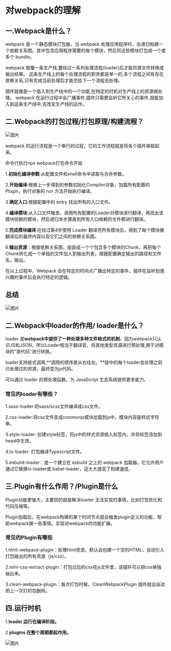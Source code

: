 
# 对webpack的理解

## 一.Webpack是什么？

webpack 是一个静态模块打包器，当 webpack 处理应用程序时，会递归构建一个依赖关系图，其中包含应用程序需要的每个模块，然后将这些模块打包成一个或多个 bundle。

webpack 就像一条生产线,要经过一系列处理流程(loader)后才能将源文件转换成输出结果。 这条生产线上的每个处理流程的职责都是单一的,多个流程之间有存在依赖关系,只有完成当前处理后才能交给下一个流程去处理。

插件就像是一个插入到生产线中的一个功能,在特定的时机对生产线上的资源做处理。 webpack 在运行过程中会广播事件,插件只需要监听它所关心的事件,就能加入到这条生产线中,去改变生产线的运作。

## 二.Webpack的打包过程/打包原理/构建流程？

![图片](对webpack的理解1.png)

webpack 的运行流程是一个串行的过程，它的工作流程就是将各个插件串联起来。

命令行执行npx webpack打包命令开始

1.**初始化编译参数**:从配置文件和shell命令中读取与合并参数。

2.**开始编译**:根据上一步得到的参数初始化Compiler对象，加载所有配置的Plugin，执行对象的 run 方法开始执行编译。

3.**确定入口**:根据配置中的 entry 找出所有的入口文件。

4.**编译模块**:从入口文件触发，调用所有配置的Loader对模块进行翻译，再找出该模块依赖的模块，然后递归本步骤直到所有入口依赖的文件都进行翻译。

5.**完成模块编译**:在经过第4步使用 Loader 翻译完所有模块后，得到了每个模块被翻译后的最终内容以及它们之间的依赖关系图。

6.**输出资源**：根据依赖关系图，组装成一个个包含多个模块的Chunk，再把每个Chunk转化成一个单独的文件加入到输出列表，根据配置确定输出的路径和文件名，输出。

在以上过程中，Webpack 会在特定的时间点广播出特定的事件，插件在监听到感兴趣的事件后会执行特定的逻辑。

## 总结

![图片](对webpack的理解2.png)

## 二.Webpack中loader的作用/ loader是什么？

loader 是**webpack中提供了一种处理多种文件格式的机制**，因为webpack只认识JS和JSON，所以Loader相当于翻译官，将其他类型资源进行预处理,用于对模块的"源代码"进行转换。

loader支持链式调用,**调用的顺序是从右往左。**链中的每个loader会处理之前已处理过的资源，最终变为js代码。

可以通过 loader 的预处理函数，为 JavaScript 生态系统提供更多能力。

### 常见的loader有哪些？

1.sass-loader:将sass/scss文件编译成css文件。

2.css-loader:将css文件变成commonjs模块加载到js中，模块内容是样式字符串。

3.style-loader: 创建style标签，将js中的样式资源插入标签内，并将标签添加到head中生效。

4.ts-loader: 打包编译Typescript文件。

5.esbuild-loader：是一个建立在 esbuild 之上的 webpack 加载器。它允许用户通过它替换ts-loader或 babel-loader，这大大提高了构建速度。

## 三.Plugin有什么作用？/Plugin是什么

Plugin功能更强大，主要目的就是解决loader 无法实现的事情，比如打包优化和代码压缩等。

Plugin加载后，在webpack构建的某个时间节点就会触发plugin定义的功能，帮助webpack做一些事情。实现对webpack的功能扩展。

### 常见的Plugin有哪些

1.html-webpack-plugin：处理html资源，默认会创建一个空的HTML，自动引入打包输出的所有资源（js/css）。

2.mini-css-extract-plugin：打包过后的css在js文件里，该插件可以把css单独抽出来。

3.clean-webpack-plugin：每次打包时候，CleanWebpackPlugin 插件就会自动把上一次打的包删除。

## 四.运行时机

1.**loader 运行在编译阶段。**

2.**plugins 在整个周期都起作用。**

![图片](对webpack的理解3.png)



